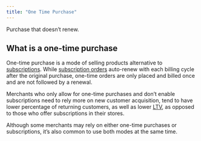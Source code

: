```yaml
---
title: "One Time Purchase"
---
```


<Info>

Purchase that doesn’t renew.

</Info>

## What is a one-time purchase

One-time purchase is a mode of selling products alternative to [subscriptions](/glossary/subscription). While [subscription orders](/glossary/subscription-order) auto-renew with each billing cycle after the original purchase, one-time orders are only placed and billed once and are not followed by a renewal.

Merchants who only allow for one-time purchases and don’t enable subscriptions need to rely more on new customer acquisition, tend to have lower percentage of returning customers, as well as lower [LTV](/glossary/lifetime-value), as opposed to those who offer subscriptions in their stores.

Although some merchants may rely on either one-time purchases or subscriptions, it’s also common to use both modes at the same time.
